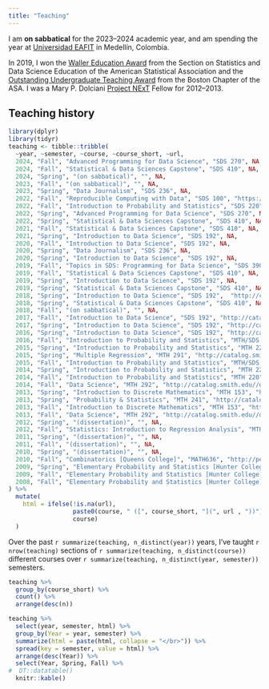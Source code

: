 ```yaml
---
title: "Teaching"
---
```


I am **on sabbatical** for the 2023--2024 academic year, and am spending the year at [Universidad EAFIT](https://www.eafit.edu.co/) in Medellín, Colombia. 


In 2019, I won the [Waller Education Award](https://www.amstat.org/ASA/Your-Career/Awards/Waller-Awards.aspx) from the Section on Statistics and Data Science Education of the American Statistical Association and the [Outstanding Undergraduate Teaching Award](https://community.amstat.org/bostonchapter/awards/teachingaward) from the Boston Chapter of the ASA. 
I was a Mary P. Dolciani [Project NExT](http://archives.math.utk.edu/projnext/) Fellow for 2012--2013.

## Teaching history

```r
library(dplyr)
library(tidyr)
teaching <- tibble::tribble(
  ~year, ~semester, ~course, ~course_short, ~url,
  2024, "Fall", "Advanced Programming for Data Science", "SDS 270", NA,
  2024, "Fall", "Statistical & Data Sciences Capstone", "SDS 410", NA,
  2024, "Spring", "(on sabbatical)", "", NA,
  2023, "Fall", "(on sabbatical)", "", NA,
  2023, "Spring", "Data Journalism", "SDS 236", NA,
  2022, "Fall", "Reproducible Computing with Data", "SDS 100", "https://smithcollege-sds.github.io/sds100",
  2022, "Fall", "Introduction to Probability and Statistics", "SDS 220", NA,
  2022, "Spring", "Advanced Programming for Data Science", "SDS 270", NA,
  2022, "Spring", "Statistical & Data Sciences Capstone", "SDS 410", NA,
  2021, "Fall", "Statistical & Data Sciences Capstone", "SDS 410", NA,
  2021, "Spring", "Introduction to Data Science", "SDS 192", NA,
  2020, "Fall", "Introduction to Data Science", "SDS 192", NA,
  2020, "Spring", "Data Journalism", "SDS 236", NA,
  2020, "Spring", "Introduction to Data Science", "SDS 192", NA,
  2019, "Fall", "Topics in SDS: Programming for Data Science", "SDS 390", NA,
  2019, "Fall", "Statistical & Data Sciences Capstone", "SDS 410", NA,
  2019, "Spring", "Introduction to Data Science", "SDS 192", NA,
  2019, "Spring", "Statistical & Data Sciences Capstone", "SDS 410", NA,
  2018, "Spring", "Introduction to Data Science", "SDS 192",  "http://catalog.smith.edu//detail.php?term=201703&crn=41556",
  2018, "Spring", "Statistical & Data Sciences Capstone", "SDS 410", NA,
  2018, "Fall", "(on sabbatical)", "", NA,
  2017, "Fall", "Introduction to Data Science", "SDS 192", "http://catalog.smith.edu//detail.php?term=201801&crn=10672",
  2017, "Spring", "Introduction to Data Science", "SDS 192", "http://catalog.smith.edu//detail.php?term=201703&crn=41556",
  2016, "Spring", "Introduction to Data Science", "SDS 192", "http://catalog.smith.edu//detail.php?term=201603&crn=41556",
  2016, "Fall", "Introduction to Probability and Statistics", "MTH/SDS 220", "http://catalog.smith.edu//detail.php?term=201701&crn=20902",
  2015, "Spring", "Introduction to Probability and Statistics", "MTH 220", "http://catalog.smith.edu//detail.php?term=201503&crn=40598",
  2015, "Spring", "Multiple Regression", "MTH 291", "http://catalog.smith.edu//detail.php?term=201503&crn=40560",
  2015, "Fall", "Introduction to Probability and Statistics", "MTH/SDS 220", "http://catalog.smith.edu//detail.php?term=201601&crn=20902", 
  2014, "Spring", "Introduction to Probability and Statistics", "MTH 220", "http://catalog.smith.edu//detail.php?term=201403&crn=40598", 
  2014, "Fall", "Introduction to Probability and Statistics", "MTH 220", "http://catalog.smith.edu//detail.php?term=201501&crn=20218", 
  2014, "Fall", "Data Science", "MTH 292", "http://catalog.smith.edu//detail.php?term=201501&crn=20053",
  2013, "Spring", "Introduction to Discrete Mathematics", "MTH 153", "http://catalog.smith.edu/detail.php?term=201303&crn=30589", 
  2013, "Spring", "Probability & Statistics", "MTH 241", "http://catalog.smith.edu/detail.php?term=201303&crn=40049", 
  2013, "Fall", "Introduction to Discrete Mathematics", "MTH 153", "http://catalog.smith.edu//detail.php?term=201401&crn=10838", 
  2013, "Fall", "Data Science", "MTH 292", "http://catalog.smith.edu//detail.php?term=201401&crn=20053",
  2012, "Spring", "(dissertation)", "", NA,
  2012, "Fall", "Statistics: Introduction to Regression Analysis", "MTH 247", "http://catalog.smith.edu/detail.php?term=201301&crn=19319",
  2011, "Spring", "(dissertation)", "", NA,
  2011, "Fall", "(dissertation)", "", NA,
  2010, "Spring", "(dissertation)", "", NA, 
  2010, "Fall", "Combinatorics [Queens College]", "MATH636", "http://people.qc.cuny.edu/faculty/christopher.hanusa/courses/636fa10/Pages/default.aspx",
  2009, "Spring", "Elementary Probability and Statistics [Hunter College]", "STAT113", "http://math.hunter.cuny.edu/courses.shtml", 
  2009, "Fall", "Elementary Probability and Statistics [Hunter College]", "STAT113", "http://math.hunter.cuny.edu/courses.shtml", 
  2008, "Fall", "Elementary Probability and Statistics [Hunter College]", "STAT113", "http://math.hunter.cuny.edu/courses.shtml", 
) %>%
  mutate(
    html = ifelse(!is.na(url), 
                  paste0(course, " ([", course_short, "](", url , "))"), 
                  course)
  )
```

Over the past `r summarize(teaching, n_distinct(year))` years, I've taught `r nrow(teaching)` sections of `r summarize(teaching, n_distinct(course))` different courses over `r summarize(teaching, n_distinct(year, semester))` semesters. 

```r
teaching %>%
  group_by(course_short) %>%
  count() %>%
  arrange(desc(n))
```


```r
teaching %>%
  select(year, semester, html) %>%
  group_by(Year = year, semester) %>%
  summarize(html = paste(html, collapse = "</br>")) %>%
  spread(key = semester, value = html) %>%
  arrange(desc(Year)) %>%
  select(Year, Spring, Fall) %>%
#  DT::datatable()
  knitr::kable()
```
